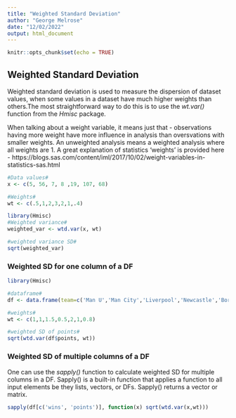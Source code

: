 ---
title: "Weighted Standard Deviation"
author: "George Melrose"
date: "12/02/2022"
output: html_document
---

```{r setup, include=FALSE}
knitr::opts_chunk$set(echo = TRUE)
```

## Weighted Standard Deviation

Weighted standard deviation is used to measure the dispersion of dataset values, when some values in a dataset have much higher weights than others.The most straightforward way to do this is to use the *wt.var()* function from the *Hmisc* package.

When talking about a weight variable, it means just that - observations having more weight have more influence in analysis than oversvations with smaller weights. An unweighted analysis means a weighted analysis where all weights are 1. A great explanation of statistics 'weights' is provided here - https://blogs.sas.com/content/iml/2017/10/02/weight-variables-in-statistics-sas.html

```{r}
#Data values#
x <- c(5, 56, 7, 8 ,19, 107, 68)

#Weights# 
wt <- c(.5,1,2,3,2,1,.4)

library(Hmisc)
#Weighted variance#
weighted_var <- wtd.var(x, wt)

#weighted variance SD#
sqrt(weighted_var)
```

### Weighted SD for one column of a DF

```{r}
library(Hmisc)

#dataframe#
df <- data.frame(team=c('Man U','Man City','Liverpool','Newcastle','Boro','Chelsea','Leeds'),wins = c(2,19,3,5,3,11,10), points=c(7,45,10,12,9,28,20))

#weights#
wt <- c(1,1,1.5,0.5,2,1,0.8)

#weighted SD of points#
sqrt(wtd.var(df$points, wt))
```
### Weighted SD of multiple columns of a DF

One can use the *sapply()* function to calculate weighted SD for multiple columns in a DF. Sapply() is a built-in function that applies a function to all input elements be they lists, vectors, or DFs. Sapply() returns a vector or matrix.

```{r}
sapply(df[c('wins', 'points')], function(x) sqrt(wtd.var(x,wt)))
```



